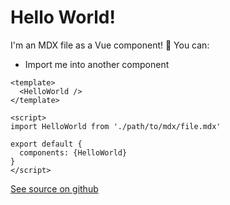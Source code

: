 # Hello World!

I'm an MDX file as a Vue component! 🤩 You can:

- Import me into another component

```vue
<template>
  <HelloWorld />
</template>

<script>
import HelloWorld from './path/to/mdx/file.mdx'

export default {
  components: {HelloWorld}
}
</script>
```

[See source on github](https://github.com/mdx-js/mdx/tree/master/examples/vue-loader)
